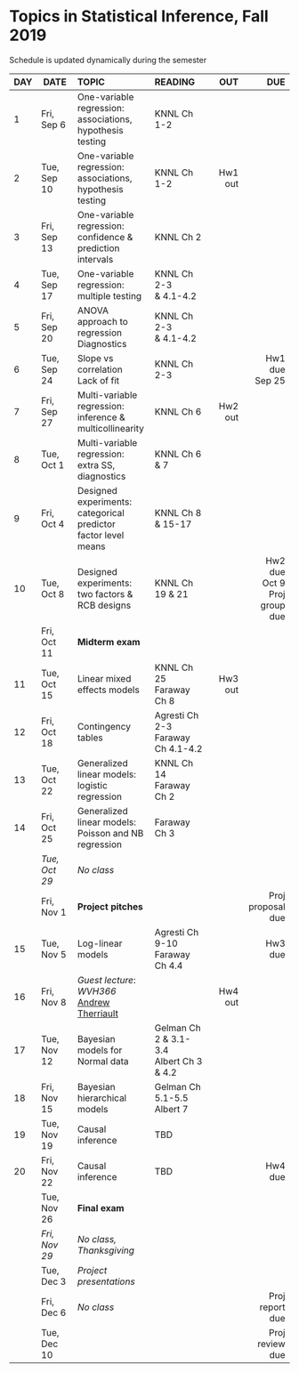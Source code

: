 <h1> Topics in Statistical Inference, Fall 2019 </h1>
Schedule is updated dynamically during the semester
</br>

<font size="3">

| DAY| DATE          | TOPIC            |READING        |      OUT |        DUE |
|-- | ---------   |:-----------------|:--------------| --------:| ----------:|
| 1 | Fri, Sep 6  |One-variable regression:</br>associations, hypothesis testing| KNNL Ch 1-2|          |            |
| 2| Tue, Sep 10 |One-variable regression:</br>associations, hypothesis testing| KNNL Ch 1-2 |Hw1 out   |            |
| 3 | Fri, Sep 13 |One-variable regression:</br>confidence \& prediction intervals| KNNL Ch 2|          |            | 
| 4 | Tue, Sep 17 |One-variable regression:</br>multiple testing|KNNL Ch 2-3</br>\& 4.1-4.2 |          |            |
| 5 | Fri, Sep 20 |ANOVA approach to regression</br>Diagnostics |KNNL Ch 2-3</br>\& 4.1-4.2 |         |            |
| 6 | Tue, Sep 24 |Slope vs correlation</br>Lack of fit|KNNL Ch 2-3</br>|   |Hw1 due</br>Sep 25     |
| 7 | Fri, Sep 27 |Multi-variable regression:</br>inference \& multicollinearity|KNNL Ch 6|Hw2 out          |            | 
| 8 | Tue, Oct 1  |Multi-variable regression:</br>extra SS, diagnostics|KNNL Ch 6 \& 7 |          |            |
| 9 | Fri, Oct 4  |Designed experiments:</br>categorical predictor</br>factor level means|KNNL Ch 8</br>\& 15-17|          |            | 
| 10| Tue, Oct 8  |Designed experiments:</br>two factors \& RCB designs|KNNL Ch 19 \& 21|          |Hw2 due</br>Oct 9</br>Proj group due|
|   | Fri, Oct 11 |**Midterm exam**  |               |          |            | 
| 11| Tue, Oct 15 |Linear mixed effects models|KNNL Ch 25</br>Faraway Ch 8|Hw3 out   |            |
| 12| Fri, Oct 18 |Contingency tables                  |Agresti Ch 2-3</br>Faraway Ch 4.1-4.2               |          |            | 
| 13| Tue, Oct 22 |Generalized linear models:</br>logistic regression                  | KNNL Ch 14</br>Faraway Ch 2              |          |            |
| 14| Fri, Oct 25 |Generalized linear models:</br>Poisson and NB regression                  | Faraway Ch 3              |          |            | 
|   |*Tue, Oct 29*|*No class*   |     |          |            |
|   | Fri, Nov 1  |**Project pitches**   |               |          |Proj proposal due| 
| 15| Tue, Nov 5  |Log-linear models |               Agresti Ch 9-10</br>Faraway Ch 4.4 |         |Hw3 due     |
| 16| Fri, Nov 8  |*Guest lecture*: *WVH366*</br>[Andrew Therriault](https://www.linkedin.com/in/therriault/) | |Hw4 out   |            | 
| 17| Tue, Nov 12 |Bayesian models for</br>Normal data|Gelman Ch 2 \& 3.1-3.4</br>Albert Ch 3 \& 4.2|||
| 18| Fri, Nov 15 |Bayesian hierarchical</br> models|Gelman Ch 5.1-5.5</br>Albert 7||| 
| 19| Tue, Nov 19 | Causal inference                 |  TBD           |          |            |
| 20| Fri, Nov 22 | Causal inference                 |  TBD         |          |Hw4 due     | 
|   | Tue, Nov 26 |**Final exam**    |               |          |            |
|   |*Fri, Nov 29*|*No class, Thanksgiving* |        |          |            | 
|   | Tue, Dec 3  |*Project presentations*           |          |            |      |
|   | Fri, Dec 6  |*No class*  |        |          |Proj report due| 
|   | Tue, Dec 10 |                  |               |          |Proj review due|
</font>






